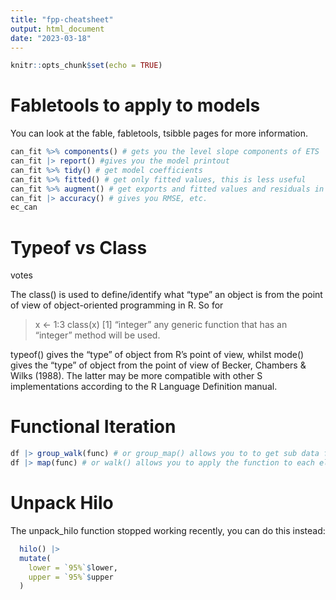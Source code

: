 ```yaml
---
title: "fpp-cheatsheet"
output: html_document
date: "2023-03-18"
---
```


```r
knitr::opts_chunk$set(echo = TRUE)
```

# Fabletools to apply to models 

You can look at the fable, fabletools, tsibble pages for more information.

```r

can_fit %>% components() # gets you the level slope components of ETS
can_fit |> report() #gives you the model printout
can_fit %>% tidy() # get model coefficients
can_fit %>% fitted() # get only fitted values, this is less useful
can_fit %>% augment() # get exports and fitted values and residuals in the same dataset
can_fit |> accuracy() # gives you RMSE, etc.
ec_can

```

# Typeof vs Class


votes

The class() is used to define/identify what "type" an object is from the point of view of object-oriented programming in R. So for

> x <- 1:3
> class(x)
[1] "integer"
any generic function that has an "integer" method will be used.

typeof() gives the "type" of object from R's point of view, whilst mode() gives the "type" of object from the point of view of Becker, Chambers & Wilks (1988). The latter may be more compatible with other S implementations according to the R Language Definition manual.


# Functional Iteration

```r

df |> group_walk(func) # or group_map() allows you to to get sub data frames and apply the function to each of them
df |> map(func) # or walk() allows you to apply the function to each element of the list


```


# Unpack Hilo

The unpack_hilo function stopped working recently, you can do this instead:

```r
  hilo() |> 
  mutate(
    lower = `95%`$lower,
    upper = `95%`$upper
  )
```






